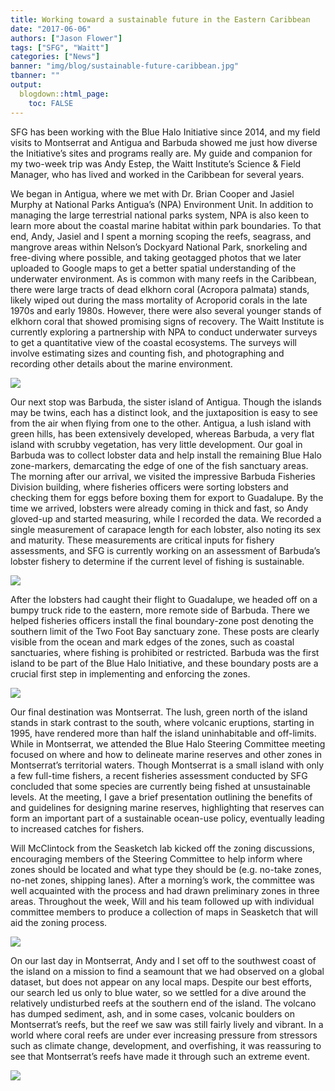 ```yaml
---
title: Working toward a sustainable future in the Eastern Caribbean
date: "2017-06-06"
authors: ["Jason Flower"]
tags: ["SFG", "Waitt"]
categories: ["News"]
banner: "img/blog/sustainable-future-caribbean.jpg"
tbanner: ""
output: 
  blogdown::html_page:
    toc: FALSE
---
```


SFG has been working with the Blue Halo Initiative  since 2014, and my field visits to Montserrat and Antigua and Barbuda showed me just how diverse the Initiative’s sites and programs really are. My guide and companion for my two-week trip was Andy Estep, the Waitt Institute’s Science & Field Manager, who has lived and worked in the Caribbean for several years. 

We began in Antigua, where we met with Dr. Brian Cooper and Jasiel Murphy at National Parks Antigua’s (NPA) Environment Unit. In addition to managing the large terrestrial national parks system, NPA is also keen to learn more about the coastal marine habitat within park boundaries. To that end, Andy, Jasiel and I spent a morning scoping the reefs, seagrass, and mangrove areas within Nelson’s Dockyard National Park, snorkeling and free-diving where possible, and taking geotagged photos that we later uploaded to Google maps to get a better spatial understanding of the underwater environment. As is common with many reefs in the Caribbean, there were large tracts of dead elkhorn coral (Acropora palmata) stands, likely wiped out during the mass mortality of Acroporid corals in the late 1970s and early 1980s. However, there were also several younger stands of elkhorn coral that showed promising signs of recovery. The Waitt Institute is currently exploring a partnership with NPA to conduct underwater surveys to get a quantitative view of the coastal ecosystems. The surveys will involve estimating sizes and counting fish, and photographing and recording other details about the marine environment. 

![](./algae-covered-reef.jpg)

Our next stop was Barbuda, the sister island of Antigua. Though the islands may be twins, each has a distinct look, and the juxtaposition is easy to see from the air when flying from one to the other. Antigua, a lush island with green hills, has been extensively developed, whereas Barbuda, a very flat island with scrubby vegetation, has very little development. Our goal in Barbuda was to collect lobster data and help install the remaining Blue Halo zone-markers, demarcating the edge of one of the fish sanctuary areas. The morning after our arrival, we visited the impressive Barbuda Fisheries Division building, where fisheries officers were sorting lobsters and checking them for eggs before boxing them for export to Guadalupe. By the time we arrived, lobsters were already coming in thick and fast, so Andy gloved-up and started measuring, while I recorded the data. We recorded a single measurement of carapace length for each lobster, also noting its sex and maturity. These measurements are critical inputs for fishery assessments, and SFG is currently working on an assessment of Barbuda’s lobster fishery to determine if the current level of fishing is sustainable. 

![](./elkhorn-coral-reef.jpg)

After the lobsters had caught their flight to Guadalupe, we headed off on a bumpy truck ride to the eastern, more remote side of Barbuda. There we helped fisheries officers install the final boundary-zone post denoting the southern limit of the Two Foot Bay sanctuary zone. These posts are clearly visible from the ocean and mark edges of the zones, such as coastal sanctuaries, where fishing is prohibited or restricted. Barbuda was the first island to be part of the Blue Halo Initiative, and these boundary posts are a crucial first step in implementing and enforcing the zones.

![](./measuring-lobster.jpg)

Our final destination was Montserrat. The lush, green north of the island stands in stark contrast to the south, where volcanic eruptions, starting in 1995, have rendered more than half the island uninhabitable and off-limits. While in Montserrat, we attended the Blue Halo Steering Committee meeting focused on where and how to delineate marine reserves and other zones in Montserrat’s territorial waters. Though Montserrat is a small island with only a few full-time fishers, a recent fisheries assessment conducted by SFG concluded that some species are currently being fished at unsustainable levels. At the meeting, I gave a brief presentation outlining the benefits of and guidelines for designing marine reserves, highlighting that reserves can form an important part of a sustainable ocean-use policy, eventually leading to increased catches for fishers.

Will McClintock from the Seasketch lab kicked off the zoning discussions, encouraging members of the Steering Committee to help inform where zones should be located and what type they should be (e.g. no-take zones, no-net zones, shipping lanes). After a morning’s work, the committee was well acquainted with the process and had drawn preliminary zones in three areas. Throughout the week, Will and his team followed up with individual committee members to produce a collection of maps in Seasketch that will aid the zoning process. 

![](./montserrat.jpg)

On our last day in Montserrat, Andy and I set off to the southwest coast of the island on a mission to find a seamount that we had observed on a global dataset, but does not appear on any local maps. Despite our best efforts, our search led us only to blue water, so we settled for a dive around the relatively undisturbed reefs at the southern end of the island. The volcano has dumped sediment, ash, and in some cases, volcanic boulders on Montserrat’s reefs, but the reef we saw was still fairly lively and vibrant. In a world where coral reefs are under ever increasing pressure from stressors such as climate change, development, and overfishing, it was reassuring to see that Montserrat’s reefs have made it through such an extreme event. 

![](./coral-reef.jpg)